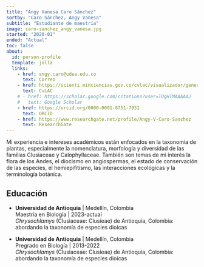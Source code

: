 ```yaml
---
title: "Angy Vanesa Caro Sánchez"
sortby: "Caro Sánchez, Angy Vanesa"
subtitle: "Estudiante de maestría"
image: caro-sanchez_angy_vanesa.jpg
started: "2020-01"
ended: "Actual"
toc: false
about:
  id: person-profile
  template: jolla
  links:
    - href: angy.caro@udea.edu.co
      text: Correo
    - href: https://scienti.minciencias.gov.co/cvlac/visualizador/generarCurriculoCv.do?cod_rh=0001800877
      text: CvLAC
    # - href: https://scholar.google.com/citations?user=lOgHTMAAAAAJ
    #   text: Google Scholar
    - href: https://orcid.org/0000-0001-8751-7931
      text: ORCID
    - href: https://www.researchgate.net/profile/Angy-V-Caro-Sanchez
      text: ResearchGate
---
```


::: {#person-profile}
:::

Mi experiencia e intereses académicos están enfocados en la taxonomía de plantas, especialmente la nomenclatura, morfología y diversidad de las familias Clusiaceae y Calophyllaceae. También son temas de mi interés la flora de los Andes, el diocismo en angiospermas, el estado de conservación de las especies, el hemiepifitismo, las interacciones ecológicas y la terminología botánica.

## Educación

-   **Universidad de Antioquia** \| Medellín, Colombia\
    Maestría en Biología \| 2023-actual\
    *Chrysochlamys* (Clusiaceae: Clusieae) de Antioquia, Colombia: abordando la taxonomía de especies dioicas

-   **Universidad de Antioquia** \| Medellín, Colombia\
    Pregrado en Biología \| 2013-2022\
    *Chrysochlamys* (Clusiaceae: Clusieae) de Antioquia, Colombia: abordando la taxonomía de especies dioicas